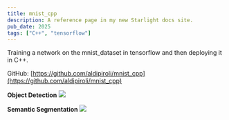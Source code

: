 ```yaml
---
title: mnist_cpp
description: A reference page in my new Starlight docs site.
pub_date: 2025
tags: ["C++", "tensorflow"]
---
```

Training a network on the mnist_dataset in tensorflow and then deploying it in C++. 

GitHub: [https://github.com/aldipiroli/mnist_cpp](https://github.com/aldipiroli/mnist_cpp)

**Object Detection**
![](https://github.com/aldipiroli/mnist_cpp/raw/main/assets/teaser/output_object_detection.png)

**Semantic Segmentation**
![](https://github.com/aldipiroli/mnist_cpp/raw/main/assets/teaser/output_classification.png)
